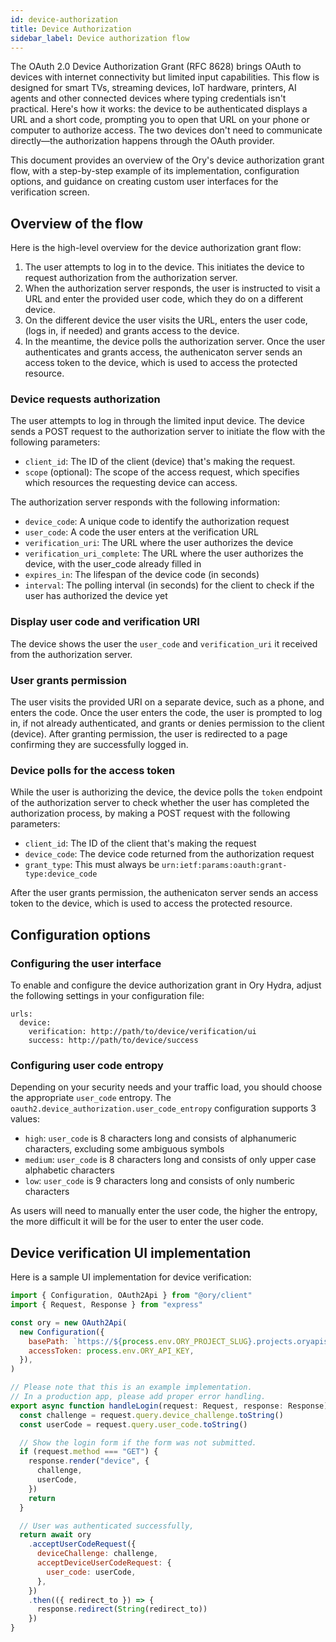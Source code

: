 ```yaml
---
id: device-authorization
title: Device Authorization
sidebar_label: Device authorization flow
---
```


The OAuth 2.0 Device Authorization Grant (RFC 8628) brings OAuth to devices with internet connectivity but limited input 
capabilities. This flow is designed for smart TVs, streaming devices, IoT hardware, printers, AI agents and other connected devices 
where typing credentials isn't practical. Here's how it works: the device to be authenticated displays a URL and a short code, prompting 
you to open that URL on your phone or computer to authorize access. The two devices don't need to communicate directly—the authorization 
happens through the OAuth provider.

This document provides an overview of the Ory's device authorization grant flow, with a step-by-step example of its implementation, configuration
options, and guidance on creating custom user interfaces for the verification screen.

## Overview of the flow

Here is the high-level overview for the device authorization grant flow:

1. The user attempts to log in to the device. This initiates the device to request authorization from the authorization server.
1. When the authorization server responds, the user is instructed to visit a URL and enter the provided user code, which they do 
   on a different device.
1. On the different device the user visits the URL, enters the user code, (logs in, if needed) and grants access to the device.
1. In the meantime, the device polls the authorization server. Once the user authenticates and grants access, the authenicaton server 
   sends an access token to the device, which is used to access the protected resource.

### Device requests authorization

The user attempts to log in through the limited input device. The device sends a POST request to the authorization server to initiate
the flow with the following parameters:

- `client_id`: The ID of the client (device) that's making the request.
- `scope` (optional): The scope of the access request, which specifies which resources the requesting device can access.

The authorization server responds with the following information:

- `device_code`: A unique code to identify the authorization request
- `user_code`: A code the user enters at the verification URL
- `verification_uri`: The URL where the user authorizes the device
- `verification_uri_complete`: The URL where the user authorizes the device, with the user_code already filled in
- `expires_in`: The lifespan of the device code (in seconds)
- `interval`: The polling interval (in seconds) for the client to check if the user has authorized the device yet

### Display user code and verification URI

The device shows the user the `user_code` and `verification_uri` it received from the authorization server.

### User grants permission

The user visits the provided URI on a separate device, such as a phone, and enters the code. Once the user enters the code, 
the user is prompted to log in, if not already authenticated, and grants or denies permission to the client (device). After granting 
permission, the user is redirected to a page confirming they are successfully logged in.

### Device polls for the access token

While the user is authorizing the device, the device polls the `token` endpoint of the authorization server to check whether the
user has completed the authorization process, by making a POST request with the following parameters:

- `client_id`: The ID of the client that's making the request
- `device_code`: The device code returned from the authorization request
- `grant_type`: This must always be `urn:ietf:params:oauth:grant-type:device_code`

After the user grants permission, the authenicaton server sends an access token to the device, which is used to access the protected resource.

## Configuration options

### Configuring the user interface

To enable and configure the device authorization grant in Ory Hydra, adjust the following settings in your configuration file:

```
urls:
  device:
    verification: http://path/to/device/verification/ui
    success: http://path/to/device/success
```

### Configuring user code entropy

Depending on your security needs and your traffic load, you should choose the appropriate `user_code` entropy. The 
`oauth2.device_authorization.user_code_entropy` configuration supports 3 values:

- `high`: `user_code` is 8 characters long and consists of alphanumeric characters, excluding some ambiguous symbols
- `medium`: `user_code` is 8 characters long and consists of only upper case alphabetic characters
- `low`: `user_code` is 9 characters long and consists of only numberic characters

As users will need to manually enter the user code, the higher the entropy, the more difficult it will be for the user to enter the user code.

## Device verification UI implementation

Here is a sample UI implementation for device verification:

```js
import { Configuration, OAuth2Api } from "@ory/client"
import { Request, Response } from "express"

const ory = new OAuth2Api(
  new Configuration({
    basePath: `https://${process.env.ORY_PROJECT_SLUG}.projects.oryapis.com`,
    accessToken: process.env.ORY_API_KEY,
  }),
)

// Please note that this is an example implementation.
// In a production app, please add proper error handling.
export async function handleLogin(request: Request, response: Response) {
  const challenge = request.query.device_challenge.toString()
  const userCode = request.query.user_code.toString()

  // Show the login form if the form was not submitted.
  if (request.method === "GET") {
    response.render("device", {
      challenge,
      userCode,
    })
    return
  }

  // User was authenticated successfully,
  return await ory
    .acceptUserCodeRequest({
      deviceChallenge: challenge,
      acceptDeviceUserCodeRequest: {
        user_code: userCode,
      },
    })
    .then(({ redirect_to }) => {
      response.redirect(String(redirect_to))
    })
}
```
